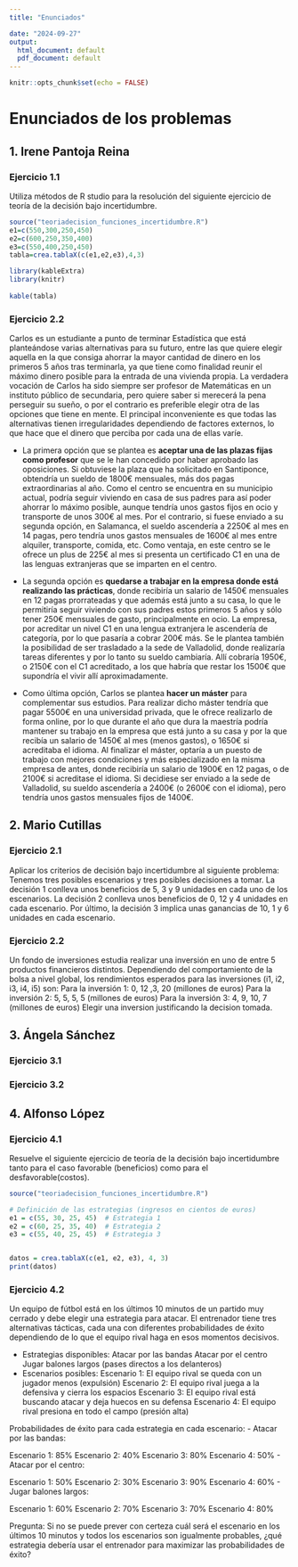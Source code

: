 ```yaml
---
title: "Enunciados"

date: "2024-09-27"
output:
  html_document: default
  pdf_document: default
---
```


```r
knitr::opts_chunk$set(echo = FALSE)
```

# Enunciados de los problemas
## 1. Irene Pantoja Reina
### Ejercicio 1.1
Utiliza métodos de R studio para la resolución del siguiente ejercicio de teoría de la decisión bajo incertidumbre. 
```r
source("teoriadecision_funciones_incertidumbre.R")
e1=c(550,300,250,450)
e2=c(600,250,350,400)
e3=c(550,400,250,450)
tabla=crea.tablaX(c(e1,e2,e3),4,3)

library(kableExtra)
library(knitr)
 
kable(tabla)
```


### Ejercicio 2.2
Carlos es un estudiante a punto de terminar Estadística que está planteándose varias alternativas para su futuro, entre las que quiere elegir aquella en la que consiga ahorrar la mayor cantidad de dinero en los primeros 5 años tras terminarla, ya que tiene como finalidad reunir el máximo dinero posible para la entrada de una vivienda propia. 
La verdadera vocación de Carlos ha sido siempre ser profesor de Matemáticas en un instituto público de secundaria, pero quiere saber si merecerá la pena perseguir su sueño, o por el contrario es preferible elegir otra de las opciones que tiene en mente. El principal inconveniente es que todas las alternativas tienen irregularidades dependiendo de factores externos, lo que hace que el dinero que perciba por cada una de ellas varíe.

- La primera opción que se plantea es **aceptar una de las plazas fijas como profesor** que se le han concedido por haber aprobado las oposiciones. Si obtuviese la plaza que ha solicitado en Santiponce, obtendría un sueldo de 1800€ mensuales, más dos pagas extraordinarias al año. Como el centro se encuentra en su municipio actual, podría seguir viviendo en casa de sus padres para así poder ahorrar lo máximo posible, aunque tendría unos gastos fijos en ocio y transporte de unos 300€ al mes. Por el contrario, si fuese enviado a su segunda opción, en Salamanca, el sueldo ascendería a 2250€ al mes en 14 pagas, pero tendría unos gastos mensuales de 1600€ al mes entre alquiler, transporte, comida, etc. Como ventaja, en este centro se le ofrece un plus de 225€ al mes si presenta un certificado C1 en una de las lenguas extranjeras que se imparten en el centro. 

- ⁠La segunda opción es **quedarse a trabajar en la empresa donde está realizando las prácticas**, donde recibiría un salario de 1450€ mensuales en 12 pagas prorrateadas y que además está junto a su casa, lo que le permitiría seguir viviendo con sus padres estos primeros 5 años y sólo tener 250€ mensuales de gasto, principalmente en ocio. La empresa, por acreditar un nivel C1 en una lengua extranjera le ascendería de categoría, por lo que pasaría a cobrar 200€ más. Se le plantea también la posibilidad de ser trasladado a la sede de Valladolid, donde realizaría tareas diferentes y por lo tanto su sueldo cambiaría. Allí cobraría 1950€, o 2150€ con el C1 acreditado, a los que habría que restar los 1500€ que supondría el vivir allí aproximadamente.

- ⁠Como última opción, Carlos se plantea **hacer un máster** para complementar sus estudios. Para realizar dicho máster tendría que pagar 5500€ en una universidad privada, que le ofrece realizarlo de forma online, por lo que durante el año que dura la maestría podría mantener su trabajo en la empresa que está junto a su casa y por la que recibía un salario de 1450€ al mes (menos gastos), o 1650€ si acreditaba el idioma. Al finalizar el máster, optaría a un puesto de trabajo con mejores condiciones y más especializado en la misma empresa de antes, donde recibiría un salario de 1900€ en 12 pagas, o de 2100€ si acreditase el idioma. Si decidiese ser enviado a la sede de Valladolid, su sueldo ascendería a 2400€ (o 2600€ con el idioma), pero tendría unos gastos mensuales fijos de 1400€.


## 2. Mario Cutillas
### Ejercicio 2.1
Aplicar los criterios de decisión bajo incertidumbre al siguiente problema:
Tenemos tres posibles escenarios y tres posibles decisiones a tomar. La decisión 1 conlleva unos beneficios de 5, 3 y 9 unidades en cada uno de los escenarios. La decisión 2 conlleva unos beneficios de 0, 12 y 4 unidades en cada escenario. Por último, la decisión 3 implica unas ganancias de 10, 1 y 6 unidades en cada escenario. 



### Ejercicio 2.2
Un fondo de inversiones estudia realizar una inversión en uno de entre 5 productos financieros distintos. Dependiendo del comportamiento de la bolsa  a nivel global, los rendimientos esperados para las inversiones (i1, i2, i3, i4, i5) son:
Para la inversión 1: 0, 12 ,3, 20 (millones de euros)
Para la inversión 2: 5, 5, 5, 5 (millones de euros)
Para la inversión 3: 4, 9, 10, 7 (millones de euros)
Elegir una inversion justificando la decision tomada.

## 3. Ángela Sánchez

### Ejercicio 3.1

### Ejercicio 3.2

## 4. Alfonso López

### Ejercicio 4.1
Resuelve el siguiente ejercicio de teoría de la decisión bajo incertidumbre tanto para el caso favorable (beneficios) como para el desfavorable(costos).

```r
source("teoriadecision_funciones_incertidumbre.R")

# Definición de las estrategias (ingresos en cientos de euros)
e1 = c(55, 30, 25, 45)  # Estrategia 1
e2 = c(60, 25, 35, 40)  # Estrategia 2
e3 = c(55, 40, 25, 45)  # Estrategia 3


datos = crea.tablaX(c(e1, e2, e3), 4, 3)
print(datos)

```

### Ejercicio 4.2
Un equipo de fútbol está en los últimos 10 minutos de un partido muy cerrado y debe elegir una estrategia para atacar. El entrenador tiene tres alternativas tácticas, cada una con diferentes probabilidades de éxito dependiendo de lo que el equipo rival haga en esos momentos decisivos.

- Estrategias disponibles:
Atacar por las bandas
Atacar por el centro
Jugar balones largos (pases directos a los delanteros)
- Escenarios posibles:
Escenario 1: El equipo rival se queda con un jugador menos (expulsión)
Escenario 2: El equipo rival juega a la defensiva y cierra los espacios
Escenario 3: El equipo rival está buscando atacar y deja huecos en su defensa
Escenario 4: El equipo rival presiona en todo el campo (presión alta)

Probabilidades de éxito para cada estrategia en cada escenario:
- Atacar por las bandas:

Escenario 1: 85%
Escenario 2: 40%
Escenario 3: 80%
Escenario 4: 50%
- Atacar por el centro:

Escenario 1: 50%
Escenario 2: 30%
Escenario 3: 90%
Escenario 4: 60%
- Jugar balones largos:

Escenario 1: 60%
Escenario 2: 70%
Escenario 3: 70%
Escenario 4: 80%

Pregunta:
Si no se puede prever con certeza cuál será el escenario en los últimos 10 minutos y todos los escenarios son igualmente probables, ¿qué estrategia debería usar el entrenador para maximizar las probabilidades de éxito?


